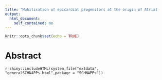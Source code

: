 ```yaml
---
title: "Mobilisation of epicardial progenitors at the origin of Atrial Fibrillation"
output: 
  html_document: 
    self_contained: no
---
```


```r
knitr::opts_chunk$set(echo = TRUE)
```

# Abstract


`r shiny::includeHTML(system.file("extdata", "generalSCHNAPPs.html",package = "SCHNAPPs"))`


